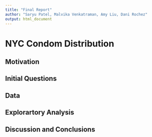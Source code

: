 ```yaml
---
title: "Final Report"
author: "Saryu Patel, Malvika Venkatraman, Amy Liu, Dani Rochez"
output: html_document
---
```


# NYC Condom Distribution

## Motivation

## Initial Questions

## Data

## Explorartory Analysis

## Discussion and Conclusions
